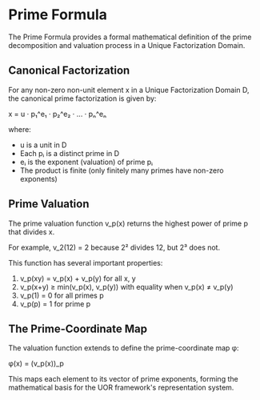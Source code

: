 
# Prime Formula

The Prime Formula provides a formal mathematical definition of the prime decomposition and valuation process in a Unique Factorization Domain.

## Canonical Factorization

For any non-zero non-unit element x in a Unique Factorization Domain D, the canonical prime factorization is given by:

x = u · p₁^e₁ · p₂^e₂ · ... · pₙ^eₙ

where:
- u is a unit in D
- Each pᵢ is a distinct prime in D
- eᵢ is the exponent (valuation) of prime pᵢ
- The product is finite (only finitely many primes have non-zero exponents)

## Prime Valuation

The prime valuation function v_p(x) returns the highest power of prime p that divides x.

For example, v_2(12) = 2 because 2² divides 12, but 2³ does not.

This function has several important properties:

1. v_p(xy) = v_p(x) + v_p(y) for all x, y
2. v_p(x+y) ≥ min(v_p(x), v_p(y)) with equality when v_p(x) ≠ v_p(y)
3. v_p(1) = 0 for all primes p
4. v_p(p) = 1 for prime p

## The Prime-Coordinate Map

The valuation function extends to define the prime-coordinate map φ:

φ(x) = (v_p(x))_p

This maps each element to its vector of prime exponents, forming the mathematical basis for the UOR framework's representation system.
